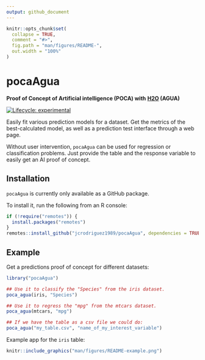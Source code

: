 ```yaml
---
output: github_document
---
```


<!-- README.md is generated from README.Rmd. Please edit that file -->

```r
knitr::opts_chunk$set(
  collapse = TRUE,
  comment = "#>",
  fig.path = "man/figures/README-",
  out.width = "100%"
)
```

# pocaAgua

**Proof of Concept of Artificial intelligence (POCA) with**
**[H2O](https://www.h2o.ai/) (AGUA)**

<!-- badges: start -->
[![Lifecycle: experimental](https://img.shields.io/badge/lifecycle-experimental-orange.svg)](https://www.tidyverse.org/lifecycle/#experimental)
<!-- badges: end -->

Easily fit various prediction models for a dataset. Get the metrics of the 
best-calculated model, as well as a prediction test interface through a web 
page.

Without user intervention, `pocaAgua` can be used for regression or 
classification problems. Just provide the table and the response variable to 
easily get an AI proof of concept.

## Installation

`pocaAgua` is currently only available as a GitHub package.

To install it, run the following from an R console:

``` r
if (!require("remotes")) {
  install.packages("remotes")
}
remotes::install_github("jcrodriguez1989/pocaAgua", dependencies = TRUE)
```

## Example

Get a predictions proof of concept for different datasets:

```r
library("pocaAgua")

## Use it to classify the "Species" from the iris dataset.
poca_agua(iris, "Species")

## Use it to regress the "mpg" from the mtcars dataset.
poca_agua(mtcars, "mpg")

## If we have the table as a csv file we could do:
poca_agua("my_table.csv", "name_of_my_interest_variable")
```

Example app for the `iris` table:

```r
knitr::include_graphics("man/figures/README-example.png")
```
